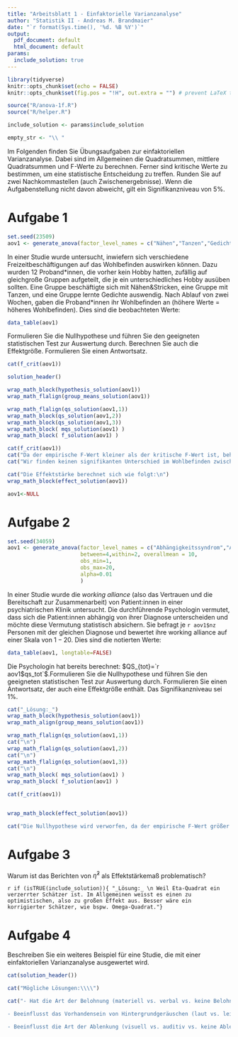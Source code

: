```yaml
---
title: "Arbeitsblatt 1 - Einfaktorielle Varianzanalyse"
author: "Statistik II - Andreas M. Brandmaier"
date: "`r format(Sys.time(), '%d. %B %Y')`"
output:
  pdf_document: default
  html_document: default
params:
  include_solution: true
---
```


```r
library(tidyverse)
knitr::opts_chunk$set(echo = FALSE)
knitr::opts_chunk$set(fig.pos = "!H", out.extra = "") # prevent LaTeX tables from floating

source("R/anova-1f.R")
source("R/helper.R")

include_solution <- params$include_solution

empty_str <- "\\ "
```

Im Folgenden finden Sie Übungsaufgaben zur einfaktoriellen Varianzanalyse. Dabei sind im Allgemeinen die Quadratsummen, mittlere Quadratsummen und F-Werte zu berechnen. Ferner sind kritische Werte zu bestimmen, um eine statistische Entscheidung zu treffen. Runden Sie auf zwei Nachkommastellen (auch Zwischenergebnisse). Wenn die Aufgabenstellung nicht davon abweicht, gilt ein Signifikanzniveau von $5\%$.

# Aufgabe 1

```r
set.seed(23509)
aov1 <- generate_anova(factor_level_names = c("Nähen","Tanzen","Gedichte"), within = 3, between=3, obs_round = 1)
```

In einer Studie wurde untersucht, inwiefern sich verschiedene Freizeitbeschäftigungen auf das Wohlbefinden auswirken können. Dazu wurden 12 Proband\*innen, die vorher kein Hobby hatten, zufällig auf gleichgroße Gruppen aufgeteilt, die je ein unterschiedliches Hobby ausüben sollten. Eine Gruppe beschäftigte sich mit Nähen&Stricken, eine Gruppe mit Tanzen, und eine Gruppe lernte Gedichte auswendig. Nach Ablauf von zwei Wochen, gaben die Proband\*innen ihr Wohlbefinden an (höhere Werte = höheres Wohlbefinden). Dies sind die beobachteten Werte:

```r
data_table(aov1)
```

Formulieren Sie die Nullhypothese und führen Sie den geeigneten statistischen Test zur Auswertung durch. Berechnen Sie auch die Effektgröße. Formulieren Sie einen Antwortsatz.

```r
cat(f_crit(aov1))
```


```r
solution_header()

wrap_math_block(hypothesis_solution(aov1))
wrap_math_flalign(group_means_solution(aov1))

wrap_math_flalign(qs_solution(aov1,1))
wrap_math_block(qs_solution(aov1,2))
wrap_math_block(qs_solution(aov1,3))
wrap_math_block( mqs_solution(aov1) ) 
wrap_math_block( f_solution(aov1) )

cat(f_crit(aov1))
cat("Da der empirische F-Wert kleiner als der kritische F-Wert ist, behalten wir die Nullhypothese bei.")
cat("Wir finden keinen signifikanten Unterschied im Wohlbefinden zwischen den Gruppen.")

cat("Die Effektstärke berechnet sich wie folgt:\n")
wrap_math_block(effect_solution(aov1))

```

```r
aov1<-NULL
```

\newpage

# Aufgabe 2

```r
set.seed(34059)
aov1 <- generate_anova(factor_level_names = c("Abhängigkeitssyndrom","Angststörung","Depressive Episode","Persönlichkeitsstörung"),num.facs = 4, num.obs.per.fac = 7,obs_round = 0, 
                       between=4,within=2, overallmean = 10,
                       obs_min=1,
                       obs_max=20,
                       alpha=0.01
                       )
```


In einer Studie wurde die _working alliance_ (also das Vertrauen und die Bereitschaft zur Zusammenarbeit) von Patient:innen in einer psychiatrischen Klinik untersucht. Die durchführende Psychologin vermutet, dass sich die Patient:innen abhängig von ihrer Diagnose unterscheiden und möchte diese Vermutung statistisch absichern. Sie befragt je `r aov1$nz` Personen mit der gleichen Diagnose und bewertet ihre working alliance auf einer Skala von $1-20$. Dies sind die notierten Werte:

```r
data_table(aov1, longtable=FALSE)
```

Die Psychologin hat bereits berechnet: $QS_{tot}=`r aov1$qs_tot`$.Formulieren Sie die Nullhypothese und führen Sie den geeigneten statistischen Test zur Auswertung durch. Formulieren Sie einen Antwortsatz, der auch eine Effektgröße enthält. Das Signifikanzniveau sei 1%.

```r
cat("_Lösung:_")
wrap_math_block(hypothesis_solution(aov1))
wrap_math_align(group_means_solution(aov1))

wrap_math_flalign(qs_solution(aov1,1))
cat("\n")
wrap_math_flalign(qs_solution(aov1,2))
cat("\n")
wrap_math_flalign(qs_solution(aov1,3))
cat("\n")
wrap_math_block( mqs_solution(aov1) )
wrap_math_block( f_solution(aov1) )

cat(f_crit(aov1))


wrap_math_block(effect_solution(aov1))

cat("Die Nullhypothese wird verworfen, da der empirische F-Wert größer als der kritische F-Wert ist. Wir finden einen signifikanten Unterschied in der _working alliance_ zwischen den Diagnosen.")
```


# Aufgabe 3

Warum ist das Berichten von $\hat{\eta}^2$ als Effektstärkemaß problematisch?

`r if (isTRUE(include_solution)){ "_Lösung:_ \n Weil Eta-Quadrat ein verzerrter Schätzer ist. Im Allgemeinen weisst es einen zu optimistischen, also zu großen Effekt aus. Besser wäre ein korrigierter Schätzer, wie bspw. Omega-Quadrat."} `


# Aufgabe 4

Beschreiben Sie ein weiteres Beispiel für eine Studie, die mit einer einfaktoriellen Varianzanalyse ausgewertet wird. 

```r
cat(solution_header())

cat("Mögliche Lösungen:\\\\")

cat("- Hat die Art der Belohnung (materiell vs. verbal vs. keine Belohnung) einen Einfluss auf die Motivation von Schüler:innen in der Schule?

- Beeinflusst das Vorhandensein von Hintergrundgeräuschen (laut vs. leise vs. keine Geräusche) die Konzentrationsfähigkeit von Schüler:innen bei einer Aufgabe?

- Beeinflusst die Art der Ablenkung (visuell vs. auditiv vs. keine Ablenkung) die Gedächtnisleistung bei einer bestimmten Aufgabe?")
``` 